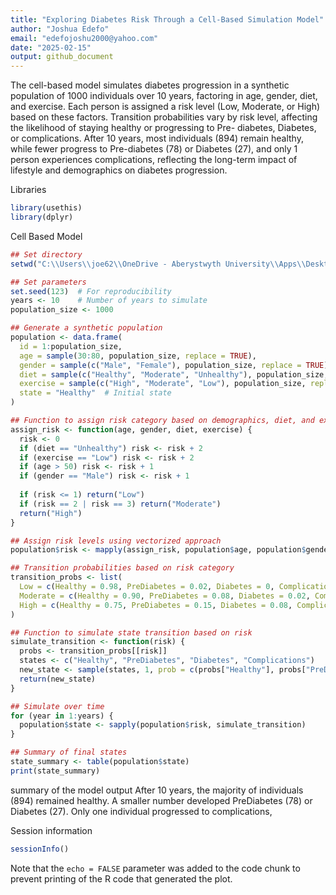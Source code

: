 ---
title: "Exploring Diabetes Risk Through a Cell-Based Simulation Model"
author: "Joshua Edefo"
email: "edefojoshu2000@yahoo.com"
date: "2025-02-15"
output: github_document
---
The cell-based model simulates diabetes progression in a synthetic population of 1000 individuals over 10 years, factoring in age, gender, diet, and exercise. Each person is assigned a risk level (Low, Moderate, or High) based on these factors. Transition probabilities vary by risk level, affecting the likelihood of staying healthy or progressing to Pre- diabetes, Diabetes, or complications. After 10 years, most individuals (894) remain healthy, while fewer progress to Pre-diabetes (78) or Diabetes (27), and only 1 person experiences complications, reflecting the long-term impact of lifestyle and demographics on diabetes progression.

Libraries
```{r a, message=FALSE}
library(usethis)
library(dplyr)
```

Cell Based Model

```{r b}
## Set directory
setwd("C:\\Users\\joe62\\OneDrive - Aberystwyth University\\Apps\\Desktop\\Destop Folder")

## Set parameters
set.seed(123)  # For reproducibility
years <- 10    # Number of years to simulate
population_size <- 1000

## Generate a synthetic population
population <- data.frame(
  id = 1:population_size,
  age = sample(30:80, population_size, replace = TRUE),
  gender = sample(c("Male", "Female"), population_size, replace = TRUE),
  diet = sample(c("Healthy", "Moderate", "Unhealthy"), population_size, replace = TRUE, prob = c(0.3, 0.4, 0.3)),
  exercise = sample(c("High", "Moderate", "Low"), population_size, replace = TRUE, prob = c(0.3, 0.4, 0.3)),
  state = "Healthy"  # Initial state
)

## Function to assign risk category based on demographics, diet, and exercise
assign_risk <- function(age, gender, diet, exercise) {
  risk <- 0
  if (diet == "Unhealthy") risk <- risk + 2
  if (exercise == "Low") risk <- risk + 2
  if (age > 50) risk <- risk + 1
  if (gender == "Male") risk <- risk + 1
  
  if (risk <= 1) return("Low")
  if (risk == 2 | risk == 3) return("Moderate")
  return("High")
}

## Assign risk levels using vectorized approach
population$risk <- mapply(assign_risk, population$age, population$gender, population$diet, population$exercise)

## Transition probabilities based on risk category
transition_probs <- list(
  Low = c(Healthy = 0.98, PreDiabetes = 0.02, Diabetes = 0, Complications = 0),
  Moderate = c(Healthy = 0.90, PreDiabetes = 0.08, Diabetes = 0.02, Complications = 0),
  High = c(Healthy = 0.75, PreDiabetes = 0.15, Diabetes = 0.08, Complications = 0.02)
)

## Function to simulate state transition based on risk
simulate_transition <- function(risk) {
  probs <- transition_probs[[risk]]
  states <- c("Healthy", "PreDiabetes", "Diabetes", "Complications")
  new_state <- sample(states, 1, prob = c(probs["Healthy"], probs["PreDiabetes"], probs["Diabetes"], probs["Complications"]))
  return(new_state)
}

## Simulate over time
for (year in 1:years) {
  population$state <- sapply(population$risk, simulate_transition)
}

## Summary of final states
state_summary <- table(population$state)
print(state_summary)

```

summary of the model output
After 10 years, the majority of individuals (894) remained healthy. 
A smaller number developed PreDiabetes (78) or Diabetes (27). 
Only one individual progressed to complications,


Session information
```{r cE}
sessionInfo()
```

Note that the `echo = FALSE` parameter was added to the code chunk to prevent printing of the R code that generated the plot.
